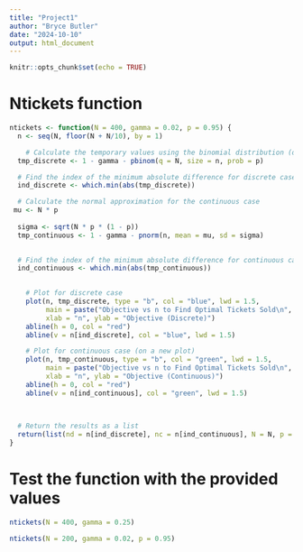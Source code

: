 ```yaml
---
title: "Project1"
author: "Bryce Butler"
date: "2024-10-10"
output: html_document
---
```


```r
knitr::opts_chunk$set(echo = TRUE)
```
# Ntickets function
```r
ntickets <- function(N = 400, gamma = 0.02, p = 0.95) {
  n <- seq(N, floor(N + N/10), by = 1)

    # Calculate the temporary values using the binomial distribution (discrete case)
  tmp_discrete <- 1 - gamma - pbinom(q = N, size = n, prob = p)

  # Find the index of the minimum absolute difference for discrete case
  ind_discrete <- which.min(abs(tmp_discrete))

  # Calculate the normal approximation for the continuous case
 mu <- N * p
 
  sigma <- sqrt(N * p * (1 - p))
  tmp_continuous <- 1 - gamma - pnorm(n, mean = mu, sd = sigma)
  

  # Find the index of the minimum absolute difference for continuous case
  ind_continuous <- which.min(abs(tmp_continuous))

  
    # Plot for discrete case
    plot(n, tmp_discrete, type = "b", col = "blue", lwd = 1.5,
         main = paste("Objective vs n to Find Optimal Tickets Sold\n", "Discrete"),
         xlab = "n", ylab = "Objective (Discrete)")
    abline(h = 0, col = "red")
    abline(v = n[ind_discrete], col = "blue", lwd = 1.5)

    # Plot for continuous case (on a new plot)
    plot(n, tmp_continuous, type = "b", col = "green", lwd = 1.5,
         main = paste("Objective vs n to Find Optimal Tickets Sold\n", "Continuous"),
         xlab = "n", ylab = "Objective (Continuous)")
    abline(h = 0, col = "red")
    abline(v = n[ind_continuous], col = "green", lwd = 1.5)
  
   

  # Return the results as a list
  return(list(nd = n[ind_discrete], nc = n[ind_continuous], N = N, p = p, gamma = gamma))
}


```
# Test the function with the provided values
```r
ntickets(N = 400, gamma = 0.25)

```

```r

ntickets(N = 200, gamma = 0.02, p = 0.95)
```
